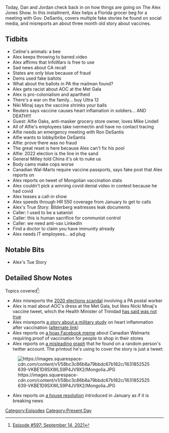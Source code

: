 {{Episode
    | title           = September 14, 2021
    | caption         = [https://knowledgefight.libsyn.com/597-september-14-2021 Listen to this episode on Libsyn]
    | episodeNumber   = 597
    | length          = 01:28:10
    | airDate         = September 17, 2021
    | coverageDate    = September 14, 2021
    | episodeType     = [[:Category:Present Day|Present Day]]
    | appearance      = [[Alexandria Ocasio Cortez]], [[Alfie Oaks]], [[Mike Lindell]], [[Ron DeSantis]], [[General Mark Milley]]
    | previousEpisode = [[596: Possibly Too Much Wacky]]
    | nextEpisode     = [[598: September 17, 2021]]
}}

{{Stub}}

Today, Dan and Jordan check back in on how things are going on The Alex Jones Show. In this installment, Alex helps a Florida grocer beg for a meeting with Gov. DeSantis, covers multiple fake stories he found on social media, and misreports an about three month old story about vaccines.

==Tidbits==

*Celine's animals: a bee
*Alex keeps throwing to baned.video
*Alex affirms that InfoWars is free to use
*Sad news about CA recall
*States are only blue because of fraud
*Dems used fake ballots
*What about the ballots in PA the mailman found?
*Alex gets racist about AOC at the Met Gala
*Alex is pro-colonialism and apartheid
*There's a war on the family... buy Ultra 12
*Niki Minaj says the vaccine shrinks your balls
*Reuters says vaccine causes heart inflamation in soldiers... AND DEATH!!!
*Guest: Alfie Oaks, anti-masker grocery store owner, loves Mike Lindell
*All of Alfie's employees take ivermectin and have no contact tracing
*Alfie needs an emergency meeting with Ron DeSantis
*Alfie wants to lobby/bribe DeSantis
*Alfie: prove there was no fraud
*The great reset is here because Alex can't fix his pool
*Alfie: 2022 election is the line in the sand
*General Milley told China it's ok to nuke us
*Body cams make cops worse
*Canadian Wal-Marts require vaccine passports, says fake post that Alex reports on
*Alex reports on tweet of Mongolian vaccination stats
*Alex couldn't pick a winning covid denial video in contest because he had covid
*Alex teases a call-in show
*Alex speeds through HR 550 coverage from January to get to calls
*Alex's True Story: Bilderberg waitresses leak documents
*Caller: I used to be a satanist
*Caller: this is human sacrifice for communist control
*Caller: we need anti-vax LinkedIn
*Find a doctor to claim you have immunity already
*Alex needs IT employees... ad plug

==Notable Bits==

*Alex's Tue Story

==Detailed Show Notes==

Topics covered<ref>[https://knowledgefight.com/research/2021/9/16/episode-597-september-14-2021 Episode #597: September 14, 2021]</ref>:

*Alex misreports the [https://www.washingtonpost.com/business/2021/03/17/usps-ballot-fraud-investigation/ 2020 elections scandal] involving a PA postal worker
*Alex is mad about AOC's dress at the Met Gala, but likes Nicki Minaj's vaccine tweet, which the Health Minister of Trinidad [https://www.cnn.com/2021/09/16/americas/nicki-minaj-vaccine-story-false-scli-intl/index.html has said was not true]
*Alex misreports [https://www.reuters.com/world/us/heart-inflammation-after-covid-19-shots-higher-than-expected-study-us-military-2021-06-29/ a story about a military study] on heart inflammation after vaccination ([https://www.pennlive.com/nation-world/2021/06/rate-of-heart-inflammation-among-us-military-following-covid-19-shots-higher-than-expected-study-finds.html alternate link])
*Alex reports on [https://factcheck.afp.com/http%253A%252F%252Fdoc.afp.com%252F9MU3HH-1 a hoax Facebook meme] about Canadian Walmarts requiring proof of vaccination for people to shop in their stores
*Alex reports on [https://twitter.com/yinonw/status/1437439928326033411 a misleading graph] that he found on a random person's twitter account. The printout he's using to cover the story is just a tweet:

[[File:https://images.squarespace-cdn.com/content/v1/58bc3c86b8a79bbdc67b182c/1631852525639-VKBE1D9SXWLS9P4JV9X2/Mongolia.JPG|thumb|none]]

*Alex reports on [https://www.congress.gov/bill/117th-congress/house-bill/550/text?r=6&s=1 a house resolution] introduced in January as if it is breaking news

[[Category:Episodes]]
[[Category:Present Day]]